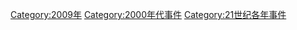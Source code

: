 [[Category:2009年|Category:2009年]]
[[Category:2000年代事件|Category:2000年代事件]]
[[Category:21世纪各年事件|Category:21世纪各年事件]]